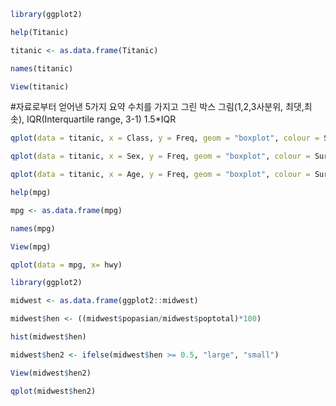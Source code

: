 ```r
library(ggplot2)
```

```r
help(Titanic)
```

```r
titanic <- as.data.frame(Titanic)
```

```r
names(titanic)
```

```r
View(titanic)
```
#자료로부터 얻어낸 5가지 요약 수치를 가지고 그린 박스 그림(1,2,3사분위, 최댓,최솟), IQR(Interquartile range, 3-1) 1.5*IQR
```r
qplot(data = titanic, x = Class, y = Freq, geom = "boxplot", colour = Survived)
```
```r
qplot(data = titanic, x = Sex, y = Freq, geom = "boxplot", colour = Survived)
```

```r
qplot(data = titanic, x = Age, y = Freq, geom = "boxplot", colour = Survived)
```
```r
help(mpg)
```

```r
mpg <- as.data.frame(mpg)
```

```r
names(mpg)
```
```r
View(mpg)
```

```r
qplot(data = mpg, x= hwy)
```

```r
library(ggplot2)
```


```r
midwest <- as.data.frame(ggplot2::midwest)
```

```r
midwest$hen <- ((midwest$popasian/midwest$poptotal)*100)
```

```r
hist(midwest$hen)
```
```r
midwest$hen2 <- ifelse(midwest$hen >= 0.5, "large", "small")
```

```r
View(midwest$hen2)
```

```r
qplot(midwest$hen2)
```

